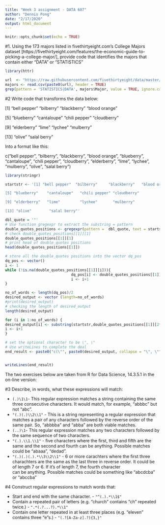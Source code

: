 ```yaml
---
title: "Week 3 assignment - DATA 607"
author: "Dennis Pong"
date: "2/17/2020"
output: html_document
---
```


```r
knitr::opts_chunk$set(echo = TRUE)
```


#1. Using the 173 majors listed in fivethirtyeight.com’s College Majors dataset [https://fivethirtyeight.com/features/the-economic-guide-to-picking-a-college-major/], provide code that identifies the majors that contain either "DATA" or "STATISTICS"


```r
library(httr)

url  <- "https://raw.githubusercontent.com/fivethirtyeight/data/master/college-majors/majors-list.csv"
majors <- read.csv(paste0(url), header = TRUE)
grep(pattern = 'STATISTICS|DATA', majors$Major, value = TRUE, ignore.case = TRUE)

```


#2 Write code that transforms the data below:

[1] "bell pepper"  "bilberry"     "blackberry"   "blood orange"

[5] "blueberry"    "cantaloupe"   "chili pepper" "cloudberry"  

[9] "elderberry"   "lime"         "lychee"       "mulberry"    

[13] "olive"        "salal berry"

Into a format like this:

c("bell pepper", "bilberry", "blackberry", "blood orange", "blueberry", "cantaloupe", "chili pepper", "cloudberry", "elderberry", "lime", "lychee", "mulberry", "olive", "salal berry")

```r

library(stringr)

startstr <- '[1] "bell pepper"  "bilberry"     "blackberry"   "blood orange"

[5] "blueberry"    "cantaloupe"   "chili pepper" "cloudberry"  

[9] "elderberry"   "lime"         "lychee"       "mulberry"    

[13] "olive"        "salal berry"'

dbl_quote = '"'
# Use function gregexpr to extract the substring = pattern
double_quotes_positions <- gregexpr(pattern =  dbl_quote, text = startstr)
# check double_quotes_positions[[1]][1]
double_quotes_positions[[1]][1]
# print head of double_quotes positions
head(double_quotes_positions[[1]])

# store all the double_quotes positions into the vector dq_pos
dq_pos <- vector()
i <- 1
while (!is.na(double_quotes_positions[[1]][i])){
                              dq_pos[i] <- double_quotes_positions[[1]][i]
                              i <- i+1
}

no_of_words <- length(dq_pos)/2
desired_output <- vector (length=no_of_words)
#print(desired_output)
# checking the length of desired_output 
length(desired_output)

for (i in 1:no_of_words) {
desired_output[i] <- substring(startstr,double_quotes_positions[[1]][2*i-1]+1,double_quotes_positions[[1]][2*i]-1)
i <- i+1
}

# set the optional character to be \", \"
# Use writeLines to complete the deal
end_result <- paste0("c(\"", paste0(desired_output, collapse = "\", \""), "\")")


writeLines(end_result)
```





The two exercises below are taken from R for Data Science, 14.3.5.1 in the on-line version:

#3 Describe, in words, what these expressions will match:

* `(.)\1\1 `- This regular expression matches a string containing the same three consecutive characters. It would match, for example, “abbbc” but not “abc”.  
* `"(.)(.)\\2\\1"`  - This is a string representing a regular expression that matches a pair of any characters followed by the reverse order of the same pair. So, “abbbba” and “abba” are both viable matches.  
* `(..)\1 `- This regular expression matches any two characters followed by the same sequence of two characters.  
* `"(.).\\1.\\1"`  - five characters where the first, third and fifth are the same and the second and fourth can be anything. Possible matches could be “abaaa”, “dedad”.  
* `"(.)(.)(.).*\\3\\2\\1"` - 6 or more carachters where the first three charachters are the same as the last three in reverse order. It could be of length 7 or 6. If it's of length 7, the fourth character  
can be anything. Possible matches could be something like “abcdcba” or “abccba”  


#4 Construct regular expressions to match words that:

* Start and end with the same character. - `"^(.).*\\1$"  `
* Contain a repeated pair of letters (e.g. "church" contains "ch" repeated twice.) - `".*(.?...?).*\\1"  `
* Contain one letter repeated in at least three places (e.g. "eleven" contains three "e"s.) - `"(.?[A-Za-z].?){3,}"  `

